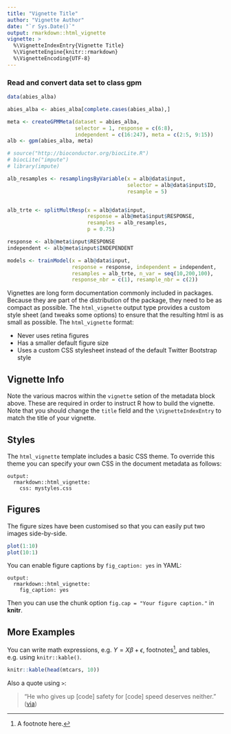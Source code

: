 ```yaml
---
title: "Vignette Title"
author: "Vignette Author"
date: "`r Sys.Date()`"
output: rmarkdown::html_vignette
vignette: >
  %\VignetteIndexEntry{Vignette Title}
  %\VignetteEngine{knitr::rmarkdown}
  %\VignetteEncoding{UTF-8}
---
```


### Read and convert data set to class gpm
```r
data(abies_alba)

abies_alba <- abies_alba[complete.cases(abies_alba),]

meta <- createGPMMeta(dataset = abies_alba, 
                      selector = 1, response = c(6:8), 
                      independent = c(16:247), meta = c(2:5, 9:15))
alb <- gpm(abies_alba, meta)
```



```r
# source("http://bioconductor.org/biocLite.R")
# biocLite("impute")
# library(impute)

```


```r
alb_resamples <- resamplingsByVariable(x = alb@data$input, 
                                       selector = alb@data$input$ID, 
                                       resample = 5)


alb_trte <- splitMultResp(x = alb@data$input, 
                          response = alb@meta$input$RESPONSE,
                          resamples = alb_resamples,
                          p = 0.75)

response <- alb@meta$input$RESPONSE
independent <- alb@meta$input$INDEPENDENT

models <- trainModel(x = alb@data$input, 
                     response = response, independent = independent,
                     resamples = alb_trte, n_var = seq(10,200,100),
                     response_nbr = c(1), resample_nbr = c(2))

```



















Vignettes are long form documentation commonly included in packages. Because they are part of the distribution of the package, they need to be as compact as possible. The `html_vignette` output type provides a custom style sheet (and tweaks some options) to ensure that the resulting html is as small as possible. The `html_vignette` format:

- Never uses retina figures
- Has a smaller default figure size
- Uses a custom CSS stylesheet instead of the default Twitter Bootstrap style

## Vignette Info

Note the various macros within the `vignette` setion of the metadata block above. These are required in order to instruct R how to build the vignette. Note that you should change the `title` field and the `\VignetteIndexEntry` to match the title of your vignette.

## Styles

The `html_vignette` template includes a basic CSS theme. To override this theme you can specify your own CSS in the document metadata as follows:

    output: 
      rmarkdown::html_vignette:
        css: mystyles.css

## Figures

The figure sizes have been customised so that you can easily put two images side-by-side. 

```r
plot(1:10)
plot(10:1)
```

You can enable figure captions by `fig_caption: yes` in YAML:

    output:
      rmarkdown::html_vignette:
        fig_caption: yes

Then you can use the chunk option `fig.cap = "Your figure caption."` in **knitr**.

## More Examples

You can write math expressions, e.g. $Y = X\beta + \epsilon$, footnotes^[A footnote here.], and tables, e.g. using `knitr::kable()`.

```r
knitr::kable(head(mtcars, 10))
```

Also a quote using `>`:

> "He who gives up [code] safety for [code] speed deserves neither."
([via](https://twitter.com/hadleywickham/status/504368538874703872))
